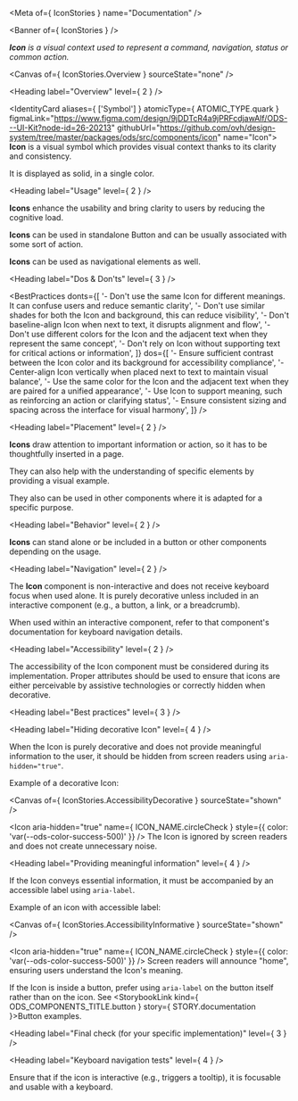 
<Meta of={ IconStories } name="Documentation" />

<Banner of={ IconStories } />

_**Icon** is a visual context used to represent a command, navigation, status or common action._

<Canvas of={ IconStories.Overview } sourceState="none" />

<Heading label="Overview" level={ 2 } />

<IdentityCard aliases={ ['Symbol'] }
              atomicType={ ATOMIC_TYPE.quark }
              figmaLink="https://www.figma.com/design/9jDDTcR4a9jPRFcdjawAlf/ODS---UI-Kit?node-id=26-20213"
              githubUrl="https://github.com/ovh/design-system/tree/master/packages/ods/src/components/icon"
              name="Icon">
  **Icon** is a visual symbol which provides visual context thanks to its clarity and consistency.

  It is displayed as solid, in a single color.
</IdentityCard>

<Heading label="Usage" level={ 2 } />

**Icons** enhance the usability and bring clarity to users by reducing the cognitive load.

**Icons** can be used in standalone Button and can be usually associated with some sort of action.

**Icons** can be used as navigational elements as well.

<Heading label="Dos & Don'ts" level={ 3 } />

<BestPractices
  donts={[
    '- Don\'t use the same Icon for different meanings. It can confuse users and reduce semantic clarity',
    '- Don\'t use similar shades for both the Icon and background, this can reduce visibility',
    '- Don\'t baseline-align Icon when next to text, it disrupts alignment and flow',
    '- Don\'t use different colors for the Icon and the adjacent text when they represent the same concept',
    '- Don\'t rely on Icon without supporting text for critical actions or information',
  ]}
  dos={[
    '- Ensure sufficient contrast between the Icon color and its background for accessibility compliance',
    '- Center-align Icon vertically when placed next to text to maintain visual balance',
    '- Use the same color for the Icon and the adjacent text when they are paired for a unified appearance',
    '- Use Icon to support meaning, such as reinforcing an action or clarifying status',
    '- Ensure consistent sizing and spacing across the interface for visual harmony',
  ]}
/>

<Heading label="Placement" level={ 2 } />

**Icons** draw attention to important information or action, so it has to be thoughtfully inserted in a page.

They can also help with the understanding of specific elements by providing a visual example.

They also can be used in other components where it is adapted for a specific purpose.

<Heading label="Behavior" level={ 2 } />

**Icons** can stand alone or be included in a button or other components depending on the usage.

<Heading label="Navigation" level={ 2 } />

The **Icon** component is non-interactive and does not receive keyboard focus when used alone. It is purely decorative unless included in an interactive component (e.g., a button, a link, or a breadcrumb).

When used within an interactive component, refer to that component's documentation for keyboard navigation details.

<Heading label="Accessibility" level={ 2 } />

The accessibility of the Icon component must be considered during its implementation.
Proper attributes should be used to ensure that icons are either perceivable by assistive technologies or correctly hidden when decorative.

<Heading label="Best practices" level={ 3 } />

<Heading label="Hiding decorative Icon" level={ 4 } />

When the Icon is purely decorative and does not provide meaningful information to the user, it should be hidden from screen readers using `aria-hidden="true"`.

Example of a decorative Icon:

<Canvas of={ IconStories.AccessibilityDecorative } sourceState="shown" />

<Icon aria-hidden="true"
      name={ ICON_NAME.circleCheck }
      style={{ color: 'var(--ods-color-success-500)' }} /> The Icon is ignored by screen readers and does not create unnecessary noise.

<Heading label="Providing meaningful information" level={ 4 } />

If the Icon conveys essential information, it must be accompanied by an accessible label using `aria-label`.

Example of an icon with accessible label:

<Canvas of={ IconStories.AccessibilityInformative } sourceState="shown" />

<Icon aria-hidden="true"
      name={ ICON_NAME.circleCheck }
      style={{ color: 'var(--ods-color-success-500)' }} /> Screen readers will announce "home", ensuring users understand the Icon's meaning.

If the Icon is inside a button, prefer using `aria-label` on the button itself rather than on the icon.
See <StorybookLink kind={ ODS_COMPONENTS_TITLE.button } story={ STORY.documentation }>Button</StorybookLink> examples.

<Heading label="Final check (for your specific implementation)" level={ 3 } />

<Heading label="Keyboard navigation tests" level={ 4 } />

Ensure that if the icon is interactive (e.g., triggers a tooltip), it is focusable and usable with a keyboard.
